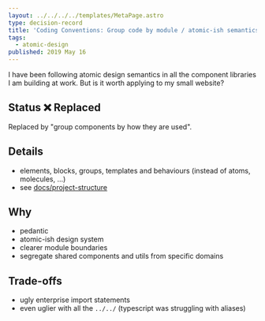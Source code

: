 ```yaml
---
layout: ../../../../templates/MetaPage.astro
type: decision-record
title: 'Coding Conventions: Group code by module / atomic-ish semantics'
tags:
  - atomic-design
published: 2019 May 16
---
```


<Abstract>

I have been following atomic design semantics in all the component libraries I am building at work. But is it worth applying to my small website?

</Abstract>

## Status :x: Replaced

Replaced by "group components by how they are used".

## Details

- elements, blocks, groups, templates and behaviours (instead of atoms, molecules, ...)
- see [docs/project-structure](/meta/docs/project-structure#atomic-ish-semantics-translated-to)

## Why

- pedantic
- atomic-ish design system
- clearer module boundaries
- segregate shared components and utils from specific domains

## Trade-offs

- ugly enterprise import statements
- even uglier with all the `../../` (typescript was struggling with aliases)
